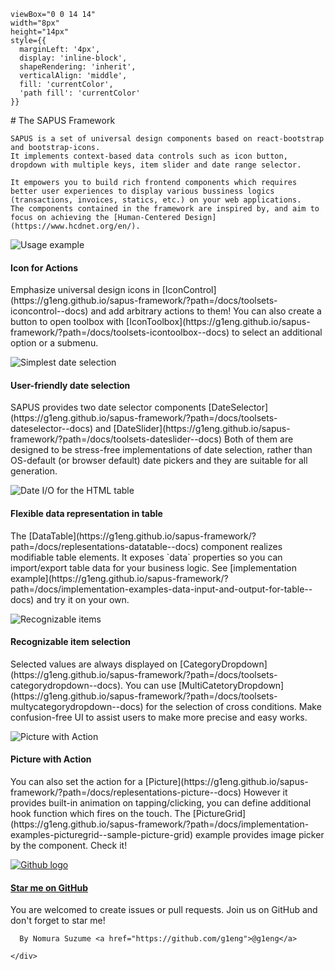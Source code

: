 

    viewBox="0 0 14 14" 
    width="8px" 
    height="14px" 
    style={{ 
      marginLeft: '4px',
      display: 'inline-block',
      shapeRendering: 'inherit',
      verticalAlign: 'middle',
      fill: 'currentColor',
      'path fill': 'currentColor'
    }}
>
  <path d="m11.1 7.35-5.5 5.5a.5.5 0 0 1-.7-.7L10.04 7 4.9 1.85a.5.5 0 1 1 .7-.7l5.5 5.5c.2.2.2.5 0 .7Z" />
</svg>

<Meta title="About" />

<div className="sb-container">
  <div className='sb-section-title'>
    # The SAPUS Framework

    SAPUS is a set of universal design components based on react-bootstrap and bootstrap-icons.
    It implements context-based data controls such as icon button, dropdown with multiple keys, item slider and date range selector.

    It empowers you to build rich frontend components which requires better user experiences to display various bussiness logics
    (transactions, invoices, statics, etc.) on your web applications.
    The components contained in the framework are inspired by, and aim to focus on achieving the [Human-Centered Design](https://www.hcdnet.org/en/).
  </div>
  <div className="sb-section">
    <div className="sb-section-item">
      <img
        src={ComponentExample}
        alt="Usage example"
      />
      <h4 className="sb-section-item-heading">Icon for Actions</h4>
      <p className="sb-section-item-paragraph">
      Emphasize universal design icons in [IconControl](https://g1eng.github.io/sapus-framework/?path=/docs/toolsets-iconcontrol--docs) and add arbitrary actions to them!
      You can also create a button to open toolbox with [IconToolbox](https://g1eng.github.io/sapus-framework/?path=/docs/toolsets-icontoolbox--docs) to select an additional option or a submenu.
      </p>
    </div>
    <div className="sb-section-item">
      <img
        src={DateRangeExample}
        alt="Simplest date selection"
      />
      <h4 className="sb-section-item-heading">User-friendly date selection</h4>
      <p className="sb-section-item-paragraph">
      SAPUS provides two date selector components [DateSelector](https://g1eng.github.io/sapus-framework/?path=/docs/toolsets-dateselector--docs) and [DateSlider](https://g1eng.github.io/sapus-framework/?path=/docs/toolsets-dateslider--docs)
      Both of them are designed to be stress-free implementations of date selection, rather than OS-default (or browser default) date pickers and they are suitable for all generation.
      </p>
    </div>
    <div className="sb-section-item">
      <img
        src={DataTableExample}
        alt="Date I/O for the HTML table"
      />
      <h4 className="sb-section-item-heading">Flexible data representation in table</h4>
      <p className="sb-section-item-paragraph">
      The [DataTable](https://g1eng.github.io/sapus-framework/?path=/docs/replesentations-datatable--docs) component realizes modifiable table elements.
      It exposes `data` properties so you can import/export table data for your business logic.
      See [implementation example](https://g1eng.github.io/sapus-framework/?path=/docs/implementation-examples-data-input-and-output-for-table--docs) and try it on your own.
      </p>
    </div>

  </div>

  <div className="sb-section">
    <div className="sb-section-item">
      <img
        src={DropdownExample}
        alt="Recognizable items"
      />
      <h4 className="sb-section-item-heading">Recognizable item selection</h4>
      <p className="sb-section-item-paragraph">
      Selected values are always displayed on [CategoryDropdown](https://g1eng.github.io/sapus-framework/?path=/docs/toolsets-categorydropdown--docs). You can use [MultiCatetoryDropdown](https://g1eng.github.io/sapus-framework/?path=/docs/toolsets-multycategorydropdown--docs) for the selection of cross conditions.
      Make confusion-free UI to assist users to make more precise and easy works.
      </p>
    </div>
    <div className="sb-section-item">
      <img
        src={PictureExample}
        alt="Picture with Action"
      />
      <h4 className="sb-section-item-heading">Picture with Action</h4>
      <p className="sb-section-item-paragraph">
      You can also set the action for a [Picture](https://g1eng.github.io/sapus-framework/?path=/docs/replesentations-picture--docs)
      However it provides built-in animation on tapping/clicking, you can define additional hook function which fires on the touch.
      The [PictureGrid](https://g1eng.github.io/sapus-framework/?path=/docs/implementation-examples-picturegrid--sample-picture-grid) example provides image picker by the component. Check it!
      </p>
    </div>
    <div className="sb-section-item" style={{padding: "3.5rem"}}>
      <a
          href="https://github.com/g1eng/sapus-framework"
          target="_blank"
      >
      <div style={{justifyContent: "center", display: "flex"}}>
        <img src={Github} alt="Github logo" style={{width: "3rem", height: "3rem"}}/>
      </div>
      </a>
      <div style={{justifyContent: "center", display: "flex"}}>
      <h4 className="sb-section-item-heading"><a
          href="https://github.com/g1eng/sapus-framework"
          target="_blank"
          role="button"
      >Star me on GitHub</a></h4>
      </div>
      <p className="sb-section-item-paragraph">
      You are welcomed to create issues or pull requests. Join us on GitHub and don't forget to star me!
      </p>

      By Nomura Suzume <a href="https://github.com/g1eng">@g1eng</a>

    </div>
  </div>

</div>


<div className="sb-section sb-socials">
    <div className="sb-section-item">
    </div>
    <div className="sb-section-item">
    </div>
</div>

<style>
  {`
  .sb-container {
    margin-bottom: 48px;
  }

  .sb-section {
    width: 100%;
    display: flex;
    flex-direction: row;
    gap: 20px;
  }

  img {
    object-fit: cover;
  }

  .sb-section-title {
    margin-bottom: 32px;
  }

  .sb-section a:not(h1 a, h2 a, h3 a) {
    font-size: 14px;
  }

  .sb-section-item, .sb-grid-item {
    flex: 1;
    display: flex;
    flex-direction: column;
  }

  .sb-section-item-heading {
    padding-top: 20px !important;
    padding-bottom: 5px !important;
    margin: 0 !important;
  }
  .sb-section-item-paragraph {
    margin: 0;
    padding-bottom: 10px;
  }

  .sb-chevron {
    margin-left: 5px;
  }

  .sb-features-grid {
    display: grid;
    grid-template-columns: repeat(2, 1fr);
    grid-gap: 32px 20px;
  }

  .sb-socials {
    display: grid;
    grid-template-columns: repeat(4, 1fr);
  }

  .sb-socials p {
    margin-bottom: 10px;
  }

  .sb-explore-image {
    max-height: 32px;
    height: 3rem;
    align-self: flex-start;
  }

  .sb-addon {
    width: 100%;
    display: flex;
    align-items: center;
    position: relative;
    background-color: #EEF3F8;
    border-radius: 5px;
    border: 1px solid rgba(0, 0, 0, 0.05);
    background: #EEF3F8;
    height: 180px;
    margin-bottom: 48px;
    overflow: hidden;
  }

  .sb-addon-text {
    padding-left: 48px;
    max-width: 240px;
  }

  .sb-addon-text h4 {
    padding-top: 0px;
  }

  .sb-addon-img {
    position: absolute;
    left: 345px;
    top: 0;
    height: 100%;
    width: 200%;
    overflow: hidden;
  }

  .sb-addon-img img {
    width: 650px;
    transform: rotate(-15deg);
    margin-left: 40px;
    margin-top: -72px;
    box-shadow: 0 0 1px rgba(255, 255, 255, 0);
    backface-visibility: hidden;
  }

  @media screen and (max-width: 800px) {
    .sb-addon-img {
      left: 300px;
    }
  }

  @media screen and (max-width: 600px) {
    .sb-section {
      flex-direction: column;
    }

    .sb-features-grid {
      grid-template-columns: repeat(1, 1fr);
    }

    .sb-socials {
      grid-template-columns: repeat(2, 1fr);
    }

    .sb-addon {
      height: 280px;
      align-items: flex-start;
      padding-top: 32px;
      overflow: hidden;
    }

    .sb-addon-text {
      padding-left: 24px;
    }

    .sb-addon-img {
      right: 0;
      left: 0;
      top: 130px;
      bottom: 0;
      overflow: hidden;
      height: auto;
      width: 124%;
    }

    .sb-addon-img img {
      width: 1200px;
      transform: rotate(-12deg);
      margin-left: 0;
      margin-top: 48px;
      margin-bottom: -40px;
      margin-left: -24px;
    }
  }
  `}
</style>
